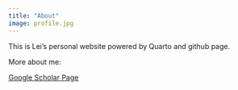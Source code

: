 ```yaml
---
title: "About"
image: profile.jpg
---
```


This is Lei's personal website powered by Quarto and github page.

More about me:

[Google Scholar Page](https://scholar.google.com/citations?hl=en&user=wOMgAUoAAAAJ)